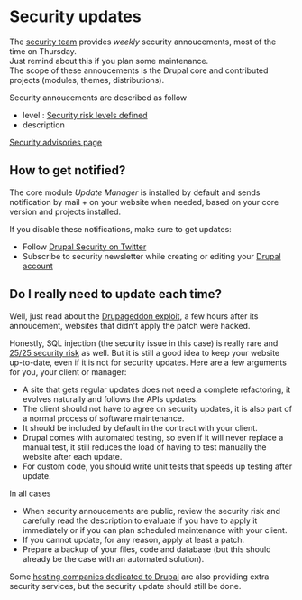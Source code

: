 # Security updates

The [security team](https://www.drupal.org/drupal-security-team/general-information) provides _weekly_ security annoucements, most of the time on Thursday.  
Just remind about this if you plan some maintenance.  
The scope of these annoucements is the Drupal core and contributed projects (modules, themes, distributions).

Security annoucements are described as follow

*   level : [Security risk levels defined](https://www.drupal.org/drupal-security-team/security-risk-levels-defined)
*   description

[Security advisories page](https://www.drupal.org/security)

## How to get notified?

The core module _Update Manager_ is installed by default and sends notification by mail + on your website when needed, based on your core version and projects installed.

If you disable these notifications, make sure to get updates:

*   Follow [Drupal Security on Twitter](https://twitter.com/drupalsecurity)
*   Subscribe to security newsletter while creating or editing your [Drupal account](https://www.drupal.org/user/register)

## Do I really need to update each time?

Well, just read about the [Drupageddon exploit](https://www.drupal.org/drupalsa05FAQ), a few hours after its annoucement, websites that didn't apply the patch were hacked.

Honestly, SQL injection (the security issue in this case) is really rare and [25/25 security risk](https://www.drupal.org/SA-CORE-2014-005) as well.
But it is still a good idea to keep your website up-to-date, even if it is not for security updates. Here are a few arguments for you, your client or manager:

*   A site that gets regular updates does not need a complete refactoring, it evolves naturally and follows the APIs updates.
*   The client should not have to agree on security updates, it is also part of a normal process of software maintenance.
*   It should be included by default in the contract with your client.
*   Drupal comes with automated testing, so even if it will never replace a manual test, it still reduces the load of having to test manually the website after each update.
*   For custom code, you should write unit tests that speeds up testing after update.

In all cases

*   When security annoucements are public, review the security risk and carefully read the description to evaluate if you have to apply it immediately or if you can plan scheduled maintenance with your client.
*   If you cannot update, for any reason, apply at least a patch.
*   Prepare a backup of your files, code and database (but this should already be the case with an automated solution).

Some [hosting companies dedicated to Drupal](/deploy/drupal-hosting-for-evaluation-and-production) are also providing extra security services, but the security update should still be done.
